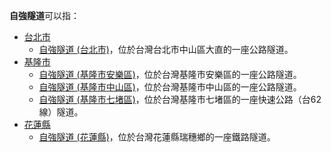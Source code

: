 '''自強隧道'''可以指：
*[[台北市|台北市]]
**[[自強隧道_(台北市)|自強隧道 (台北市)]]，位於台灣台北市中山區大直的一座公路隧道。
*[[基隆市|基隆市]]
**[[自強隧道_(基隆市安樂區)|自強隧道 (基隆市安樂區)]]，位於台灣基隆市安樂區的一座公路隧道。
**[[自強隧道_(基隆市中山區)|自強隧道 (基隆市中山區)]]，位於台灣基隆市中山區的一座公路隧道。
**[[自強隧道_(基隆市七堵區)|自強隧道 (基隆市七堵區)]]，位於台灣基隆市七堵區的一座快速公路（台62線）隧道。
*[[花蓮縣|花蓮縣]]
**[[自強隧道_(花蓮縣)|自強隧道 (花蓮縣)]]，位於台灣花蓮縣瑞穗鄉的一座鐵路隧道。

{{dab|Z|Cat=四字隧道消歧義}}